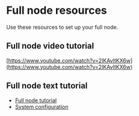 # Full node resources

Use these resources to set up your full node. 

## Full node video tutorial


[https://www.youtube.com/watch?v=2lKAvltKX6w](https://www.youtube.com/watch?v=2lKAvltKX6w)

## Full node text tutorial

- [Full node tutorial](./run-a-full-terra-node/README.mdx)
- [System configuration](run-a-full-terra-node/system-config.mdx)